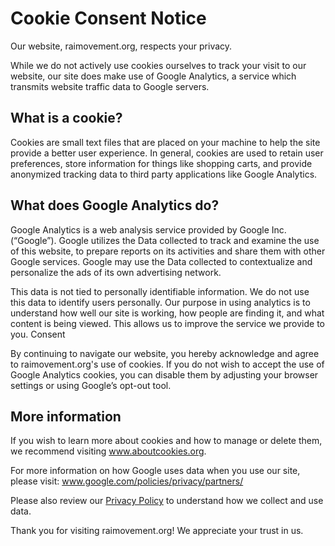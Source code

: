 # Cookie Consent Notice

Our website, raimovement.org, respects your privacy.

While we do not actively use cookies ourselves to track your visit to our website, our site does make use of Google Analytics, a service which transmits website traffic data to Google servers.

## What is a cookie?

Cookies are small text files that are placed on your machine to help the site provide a better user experience. In general, cookies are used to retain user preferences, store information for things like shopping carts, and provide anonymized tracking data to third party applications like Google Analytics.

## What does Google Analytics do?

Google Analytics is a web analysis service provided by Google Inc. (“Google”). Google utilizes the Data collected to track and examine the use of this website, to prepare reports on its activities and share them with other Google services. Google may use the Data collected to contextualize and personalize the ads of its own advertising network.

This data is not tied to personally identifiable information. We do not use this data to identify users personally. Our purpose in using analytics is to understand how well our site is working, how people are finding it, and what content is being viewed. This allows us to improve the service we provide to you.
Consent

By continuing to navigate our website, you hereby acknowledge and agree to raimovement.org's use of cookies. If you do not wish to accept the use of Google Analytics cookies, you can disable them by adjusting your browser settings or using Google’s opt-out tool.

## More information

If you wish to learn more about cookies and how to manage or delete them, we recommend visiting www.aboutcookies.org.

For more information on how Google uses data when you use our site, please visit: www.google.com/policies/privacy/partners/

Please also review our [Privacy Policy](./privacy-policy.mdx) to understand how we collect and use data.

Thank you for visiting raimovement.org! We appreciate your trust in us.